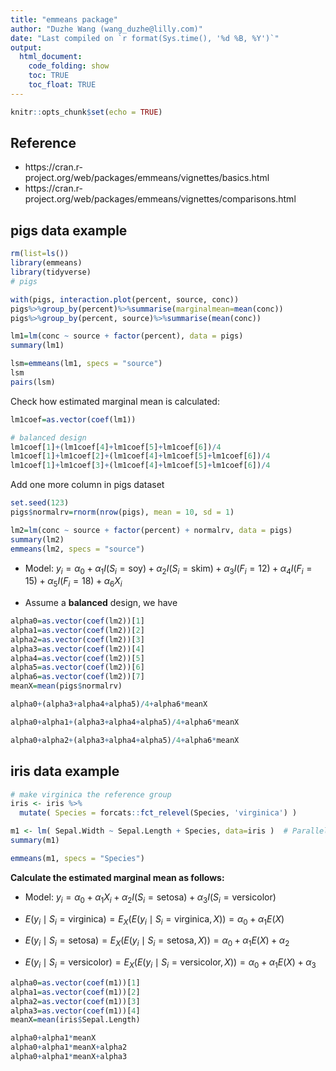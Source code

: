 ```yaml
---
title: "emmeans package"
author: "Duzhe Wang (wang_duzhe@lilly.com)"
date: "Last compiled on `r format(Sys.time(), '%d %B, %Y')`"
output: 
  html_document:
    code_folding: show
    toc: TRUE
    toc_float: TRUE
---
```


<link rel="stylesheet" href="styles.css" type="text/css">




```r
knitr::opts_chunk$set(echo = TRUE)
```

## Reference

- https://cran.r-project.org/web/packages/emmeans/vignettes/basics.html
- https://cran.r-project.org/web/packages/emmeans/vignettes/comparisons.html


## pigs data example 

```r
rm(list=ls())
library(emmeans)
library(tidyverse)
# pigs
```

```r
with(pigs, interaction.plot(percent, source, conc))
pigs%>%group_by(percent)%>%summarise(marginalmean=mean(conc))
pigs%>%group_by(percent, source)%>%summarise(mean(conc))
```



```r
lm1=lm(conc ~ source + factor(percent), data = pigs)
summary(lm1)


```


```r
lsm=emmeans(lm1, specs = "source")
lsm
pairs(lsm)
```


Check how estimated marginal mean is calculated: 

```r
lm1coef=as.vector(coef(lm1))

# balanced design
lm1coef[1]+(lm1coef[4]+lm1coef[5]+lm1coef[6])/4
lm1coef[1]+lm1coef[2]+(lm1coef[4]+lm1coef[5]+lm1coef[6])/4
lm1coef[1]+lm1coef[3]+(lm1coef[4]+lm1coef[5]+lm1coef[6])/4
```


Add one more column in pigs dataset

```r
set.seed(123)
pigs$normalrv=rnorm(nrow(pigs), mean = 10, sd = 1)

lm2=lm(conc ~ source + factor(percent) + normalrv, data = pigs)
summary(lm2)
emmeans(lm2, specs = "source")
```


- Model: $y_i=\alpha_0+\alpha_1 I(S_i=\text{soy})+\alpha_2 I(S_i=\text{skim})+\alpha_3 I(F_i=12)+\alpha_4 I(F_i=15)+\alpha_5 I(F_i=18)+ \alpha_6 X_i$

- Assume a **balanced** design, we have 
\begin{equation*}
\begin{split}
E(y_i \mid S_i=\text{fish})=E_{X}\left\{\frac{1}{4}\left[E(y_i \mid S_i=\text{fish}, F_i=9,X)+E(y_i \mid S_i=\text{fish}, F_i=12,X)+ \\
E(y_i \mid S_i=\text{fish}, F_i= 15,X)+E(y_i \mid S_i=\text{fish}, F_i=18,X)\right]\right\}
\end{split}
\end{equation*}


```r
alpha0=as.vector(coef(lm2))[1]
alpha1=as.vector(coef(lm2))[2]
alpha2=as.vector(coef(lm2))[3]
alpha3=as.vector(coef(lm2))[4]
alpha4=as.vector(coef(lm2))[5]
alpha5=as.vector(coef(lm2))[6]
alpha6=as.vector(coef(lm2))[7]
meanX=mean(pigs$normalrv)

alpha0+(alpha3+alpha4+alpha5)/4+alpha6*meanX

alpha0+alpha1+(alpha3+alpha4+alpha5)/4+alpha6*meanX

alpha0+alpha2+(alpha3+alpha4+alpha5)/4+alpha6*meanX

```


## iris data example 

```r
# make virginica the reference group 
iris <- iris %>%
  mutate( Species = forcats::fct_relevel(Species, 'virginica') )

m1 <- lm( Sepal.Width ~ Sepal.Length + Species, data=iris )  # Parallel Lines
summary(m1)

```

```r
emmeans(m1, specs = "Species")
```

**Calculate the estimated marginal mean as follows:**

- Model: $y_i=\alpha_0+\alpha_1X_i+\alpha_2 I(S_i=\text{setosa})+\alpha_3 I(S_i=\text{versicolor})$

- $E(y_i \mid S_i=\text{virginica})=E_{X}(E(y_i \mid S_i=\text{virginica}, X))=\alpha_0+\alpha_1 E(X)$
- $E(y_i \mid S_i=\text{setosa})=E_{X}(E(y_i \mid S_i=\text{setosa}, X))=\alpha_0+\alpha_1 E(X)+\alpha_2$
- $E(y_i \mid S_i=\text{versicolor})=E_{X}(E(y_i \mid S_i=\text{versicolor}, X))=\alpha_0+\alpha_1E(X)+\alpha_3$


```r
alpha0=as.vector(coef(m1))[1]
alpha1=as.vector(coef(m1))[2]
alpha2=as.vector(coef(m1))[3]
alpha3=as.vector(coef(m1))[4]
meanX=mean(iris$Sepal.Length)

alpha0+alpha1*meanX
alpha0+alpha1*meanX+alpha2
alpha0+alpha1*meanX+alpha3

```




